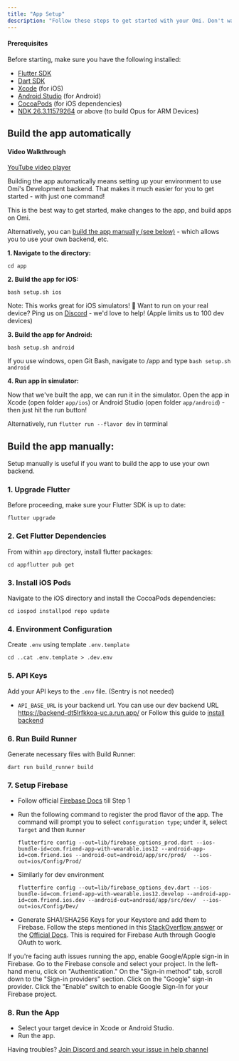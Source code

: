 ```yaml
---
title: "App Setup"
description: "Follow these steps to get started with your Omi. Don't want to bother with code? Use our official version on / store"
---
```


#### Prerequisites[​](#prerequisites)

Before starting, make sure you have the following installed:

- [Flutter SDK](https://docs.flutter.dev/get-started/install?_gl=1*15npmc9*_gcl_aw*R0NMLjE3MzEyNzExNTAuQ2owS0NRaUEwTUc1QmhEMUFSSXNBRWNadHdTR2U5Ujc5bUNNVEk0eDBlVFlMRy1nY2NpT3hSV3JkUUlaaDVjVEc5NU4zTm9BT3JGendja2FBdk9oRUFMd193Y0I.*_gcl_dc*R0NMLjE3MzEyNzExNTAuQ2owS0NRaUEwTUc1QmhEMUFSSXNBRWNadHdTR2U5Ujc5bUNNVEk0eDBlVFlMRy1nY2NpT3hSV3JkUUlaaDVjVEc5NU4zTm9BT3JGendja2FBdk9oRUFMd193Y0I.*_up*MQ..*_ga*NzUzOTkzMzIyLjE3MjgzMzc5MDY.*_ga_04YGWK0175*MTczMTI3MDU5MC40LjEuMTczMTI3MTE1My4wLjAuMA..)
- [Dart SDK](https://dart.dev/get-dart)
- [Xcode](https://developer.apple.com/xcode/) (for iOS)
- [Android Studio](https://developer.android.com/studio) (for Android)
- [CocoaPods](https://cocoapods.org/) (for iOS dependencies)
- [NDK 26.3.11579264](https://developer.android.com/ndk/downloads) or above (to build Opus for ARM Devices)

## Build the app automatically[​](#build-the-app-automatically)

#### Video Walkthrough[​](#video-walkthrough)

[YouTube video player](https://www.youtube.com/embed/U6L8S1SaUls?si=etmPgly-7dhyXmG_)

Building the app automatically means setting up your environment to use Omi's Development backend. That makes it much easier for you to get started - with just one command\!

This is the best way to get started, make changes to the app, and build apps on Omi.

Alternatively, you can [build the app manually (see below)](#build-the-app-manually) - which allows you to use your own backend, etc.

**1. Navigate to the  directory:**

```
cd app
```

**2. Build the app for iOS:**

```
bash setup.sh ios
```

Note: This works great for iOS simulators\! 🎉 Want to run on your real device? Ping us on [Discord](https://discord.omi.me) - we'd love to help\! (Apple limits us to 100 dev devices)

**3. Build the app for Android:**

```
bash setup.sh android
```

If you use windows, open Git Bash, navigate to /app and type `bash setup.sh android`

**4. Run app in simulator:**

Now that we've built the app, we can run it in the simulator. Open the app in Xcode (open folder `app/ios`) or Android Studio (open folder `app/android`) - then just hit the run button\!

Alternatively, run `flutter run --flavor dev` in terminal

## Build the app manually:[​](#build-the-app-manually)

Setup manually is useful if you want to build the app to use your own backend.

### 1. Upgrade Flutter[​](#1-upgrade-flutter)

Before proceeding, make sure your Flutter SDK is up to date:

```
flutter upgrade
```

### 2. Get Flutter Dependencies[​](#2-get-flutter-dependencies)

From within `app` directory, install flutter packages:

```
cd appflutter pub get
```

### 3. Install iOS Pods[​](#3-install-ios-pods)

Navigate to the iOS directory and install the CocoaPods dependencies:

```
cd iospod installpod repo update
```

### 4. Environment Configuration[​](#4-environment-configuration)

Create `.env` using template `.env.template`

```
cd ..cat .env.template > .dev.env
```

### 5. API Keys[​](#5-api-keys)

Add your API keys to the `.env` file. (Sentry is not needed)

- `API_BASE_URL` is your backend url. You can use our dev backend URL https://backend-dt5lrfkkoa-uc.a.run.app/ or Follow this guide to [install backend](https://docs.omi.me/docs/developer/backend/Backend_Setup)

### 6. Run Build Runner[​](#6-run-build-runner)

Generate necessary files with Build Runner:

```
dart run build_runner build
```

### 7. Setup Firebase[​](#7-setup-firebase)

- Follow official [Firebase Docs](https://firebase.google.com/docs/flutter/setup) till Step 1
- Run the following command to register the prod flavor of the app. The command will prompt you to select `configuration type`; under it, select `Target` and then `Runner`

  ```
  flutterfire config --out=lib/firebase_options_prod.dart --ios-bundle-id=com.friend-app-with-wearable.ios12 --android-app-id=com.friend.ios --android-out=android/app/src/prod/  --ios-out=ios/Config/Prod/
  ```
- Similarly for dev environment

  ```
  flutterfire config --out=lib/firebase_options_dev.dart --ios-bundle-id=com.friend-app-with-wearable.ios12.develop --android-app-id=com.friend.ios.dev --android-out=android/app/src/dev/  --ios-out=ios/Config/Dev/
  ```
- Generate SHA1/SHA256 Keys for your Keystore and add them to Firebase. Follow the steps mentioned in this [StackOverflow answer](https://stackoverflow.com/a/56091158) or the [Official Docs](https://support.google.com/firebase/answer/9137403?hl=en). This is required for Firebase Auth through Google OAuth to work.

If you're facing auth issues running the app, enable Google/Apple sign-in in Firebase. Go to the Firebase console and select your project. In the left-hand menu, click on "Authentication." On the "Sign-in method" tab, scroll down to the "Sign-in providers" section. Click on the "Google" sign-in provider. Click the "Enable" switch to enable Google Sign-In for your Firebase project.

### 8. Run the App[​](#8-run-the-app)

- Select your target device in Xcode or Android Studio.
- Run the app.

Having troubles? [Join Discord and search your issue in help channel](https://discord.gg/omi)